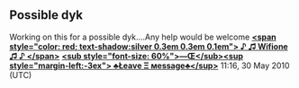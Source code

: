 <article id="27538920" title=Talk:Larry Eyler>
	<talkpage id="27538920" title="Talk:Larry Eyler">
{{WikiProjectBannerShell|1=
{{WikiProject Biography|listas=Eyler, Larry|living=no|class=Start}}
{{WikiProject Chicago|class=Start|importance=}}
{{WikiProject United States|class=Start|importance=}}
{{WikiProject Criminal Biography|class=Start|importance=}}
{{WikiProject Serial Killer task force|class=Start|importance=}}
}}
{{DYK talk|9 June|2010|entry=... that '''[[Larry Eyler]]''' was an American serial killer who confessed to killing 21 people?}}

==Possible dyk==
Working on this for a possible dyk....Any help would be welcome [[User:Wifione|'''&lt;span style=&quot;color: red; text-shadow:silver 0.3em 0.3em 0.1em&quot;&gt;   ♪ ♫ Wifione ♫ ♪   &lt;/span&gt;''']] [[User talk:Wifione|'''&lt;sub style=&quot;font-size: 60%&quot;&gt;―Œ&lt;/sub&gt;&lt;sup style=&quot;margin-left:-3ex&quot;&gt; ♣Łeave Ξ мessage♣&lt;/sup&gt;''']] 11:16, 30 May 2010 (UTC)
	</talkpage>
</article>